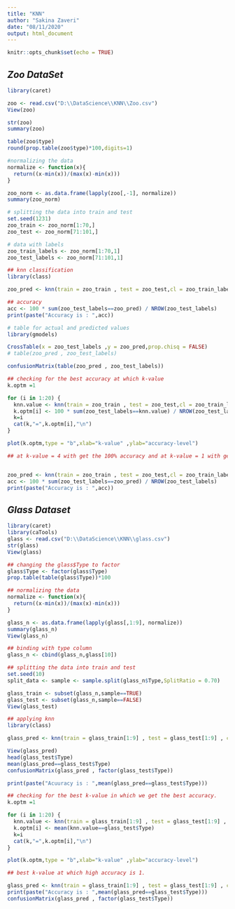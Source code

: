 ---
title: "KNN"
author: "Sakina Zaveri"
date: "08/11/2020"
output: html_document
---

```{r setup, include=FALSE}
knitr::opts_chunk$set(echo = TRUE)
```

## *Zoo DataSet*

```{r echo=TRUE, fig.keep='all'}
library(caret)

zoo <- read.csv("D:\\DataScience\\KNN\\Zoo.csv")
View(zoo)

str(zoo)
summary(zoo)

table(zoo$type)
round(prop.table(zoo$type)*100,digits=1)

#normalizing the data
normalize <- function(x){
  return((x-min(x))/(max(x)-min(x)))
}

zoo_norm <- as.data.frame(lapply(zoo[,-1], normalize))
summary(zoo_norm)

# splitting the data into train and test
set.seed(1231)
zoo_train <- zoo_norm[1:70,]
zoo_test <- zoo_norm[71:101,]

# data with labels
zoo_train_labels <- zoo_norm[1:70,1]
zoo_test_labels <- zoo_norm[71:101,1]

## knn classification
library(class)

zoo_pred <- knn(train = zoo_train , test = zoo_test,cl = zoo_train_labels,k=2)

## accuracy
acc <- 100 * sum(zoo_test_labels==zoo_pred) / NROW(zoo_test_labels)
print(paste("Accuracy is : ",acc))

# table for actual and predicted values
library(gmodels)

CrossTable(x = zoo_test_labels ,y = zoo_pred,prop.chisq = FALSE)
# table(zoo_pred , zoo_test_labels)

confusionMatrix(table(zoo_pred , zoo_test_labels))

## checking for the best accuracy at which k-value
k.optm =1

for (i in 1:20) {
  knn.value <- knn(train = zoo_train , test = zoo_test,cl = zoo_train_labels,k=i)
  k.optm[i] <- 100 * sum(zoo_test_labels==knn.value) / NROW(zoo_test_labels)
  k=i
  cat(k,"=",k.optm[i],"\n")
}

plot(k.optm,type = "b",xlab="k-value" ,ylab="accuracy-level")

## at k-value = 4 with get the 100% accuracy and at k-value = 1 with get the same value for all except the k-value = 4


zoo_pred <- knn(train = zoo_train , test = zoo_test,cl = zoo_train_labels,k=4)
acc <- 100 * sum(zoo_test_labels==zoo_pred) / NROW(zoo_test_labels)
print(paste("Accuracy is : ",acc))

```

## *Glass Dataset*

```{r echo=TRUE , fig.keep='all'}
library(caret)
library(caTools)
glass <- read.csv("D:\\DataScience\\KNN\\glass.csv")
str(glass)
View(glass)

## changing the glass$Type to factor
glass$Type <- factor(glass$Type)
prop.table(table(glass$Type))*100

## normalizing the data
normalize <- function(x){
  return((x-min(x))/(max(x)-min(x)))
}

glass_n <- as.data.frame(lapply(glass[,1:9], normalize))
summary(glass_n)
View(glass_n)

## binding with type column
glass_n <- cbind(glass_n,glass[10])

## splitting the data into train and test
set.seed(10)
split_data <- sample <- sample.split(glass_n$Type,SplitRatio = 0.70)

glass_train <- subset(glass_n,sample==TRUE) 
glass_test <- subset(glass_n,sample==FALSE)
View(glass_test)

## applying knn
library(class)

glass_pred <- knn(train = glass_train[1:9] , test = glass_test[1:9] , cl = glass_train$Type , k=4)

View(glass_pred)
head(glass_test$Type)
mean(glass_pred==glass_test$Type)
confusionMatrix(glass_pred , factor(glass_test$Type))

print(paste("Acuuracy is : ",mean(glass_pred==glass_test$Type)))

## checking for the best k-value in which we get the best accuracy.
k.optm =1

for (i in 1:20) {
  knn.value <- knn(train = glass_train[1:9] , test = glass_test[1:9] , cl = glass_train$Type, k=i)
  k.optm[i] <- mean(knn.value==glass_test$Type)
  k=i
  cat(k,"=",k.optm[i],"\n")
}

plot(k.optm,type = "b",xlab="k-value" ,ylab="accuracy-level")

## best k-value at which high accuracy is 1.

glass_pred <- knn(train = glass_train[1:9] , test = glass_test[1:9] , cl = glass_train$Type , k=1)
print(paste("Accuracy is : ",mean(glass_pred==glass_test$Type)))
confusionMatrix(glass_pred , factor(glass_test$Type))


```

